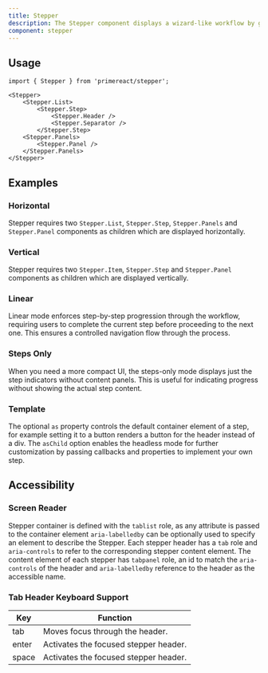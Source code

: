 ```yaml
---
title: Stepper
description: The Stepper component displays a wizard-like workflow by guiding users through the multi-step progression.
component: stepper
---
```


## Usage

```tsx
import { Stepper } from 'primereact/stepper';
```

```tsx
<Stepper>
    <Stepper.List>
        <Stepper.Step>
            <Stepper.Header />
            <Stepper.Separator />
        </Stepper.Step>
    <Stepper.Panels>
        <Stepper.Panel />
    </Stepper.Panels>
</Stepper>
```

## Examples

### Horizontal

Stepper requires two `Stepper.List`, `Stepper.Step`, `Stepper.Panels` and `Stepper.Panel` components as children which are displayed horizontally.

<DocDemoViewer name="stepper:horizontal-demo" />

### Vertical

Stepper requires two `Stepper.Item`, `Stepper.Step` and `Stepper.Panel` components as children which are displayed vertically.

<DocDemoViewer name="stepper:vertical-demo" />

### Linear

Linear mode enforces step-by-step progression through the workflow, requiring users to complete the current step before proceeding to the next one. This ensures a controlled navigation flow through the process.

<DocDemoViewer name="stepper:linear-demo" />

### Steps Only

When you need a more compact UI, the steps-only mode displays just the step indicators without content panels. This is useful for indicating progress without showing the actual step content.

<DocDemoViewer name="stepper:steps-only-demo" />

### Template

The optional `as` property controls the default container element of a step, for example setting it to a button renders a button for the header instead of a div. The `asChild` option enables the headless mode for further customization by passing callbacks and properties to implement your own step.

<DocDemoViewer name="stepper:template-demo" />

## Accessibility

### Screen Reader

Stepper container is defined with the `tablist` role, as any attribute is passed to the container element `aria-labelledby` can be optionally used to specify an element to describe the Stepper. Each stepper header has a `tab` role and `aria-controls` to refer to the corresponding stepper content element. The content element of each stepper has `tabpanel` role, an id to match the `aria-controls` of the header and `aria-labelledby` reference to the header as the accessible name.

### Tab Header Keyboard Support

| Key   | Function                              |
| ----- | ------------------------------------- |
| tab   | Moves focus through the header.       |
| enter | Activates the focused stepper header. |
| space | Activates the focused stepper header. |

